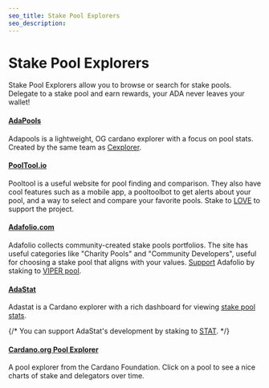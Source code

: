 ```yaml
---
seo_title: Stake Pool Explorers
seo_description: 
---
```


# Stake Pool Explorers

Stake Pool Explorers allow you to browse or search for stake pools. Delegate to a stake pool and earn rewards, your ADA never leaves your wallet!

#### [AdaPools](https://adapools.org/)
Adapools is a lightweight, OG cardano explorer with a focus on pool stats. Created by the same team as [Cexplorer](https://cexplorer.io/).

#### [PoolTool.io](https://pooltool.io/)
Pooltool is a useful website for pool finding and comparison. They also have cool features such as a mobile app, a pooltoolbot to get alerts about your pool, and a way to select and compare your favorite pools. Stake to [LOVE](https://pooltool.io/pool/95c4956f7a137f7fe9c72f2e831e6038744b6307d00143b2447e6443/epochs) to support the project. 

#### [Adafolio.com](https://adafolio.com/)
Adafolio collects community-created stake pools portfolios. The site has useful categories like "Charity Pools" and "Community Developers", useful for choosing a stake pool that aligns with your values. [Support](https://adafolio.com/support) Adafolio by staking to [VIPER pool](https://viperstaking.com/). 

#### [AdaStat](https://adastat.net/)
Adastat is a Cardano explorer with a rich dashboard for viewing [stake pool stats](https://adastat.net/pools). 

{/* You can support AdaStat's development by staking to [STAT](https://adastat.net/pools/77b0a93c26ac65be36e9a9f220f9a43cbc57d705fc5d8f1de5fdeea1). */}

#### [Cardano.org Pool Explorer](https://explorer.cardano.org/en/pools)
A pool explorer from the Cardano Foundation. Click on a pool to see a nice charts of stake and delegators over time. 
